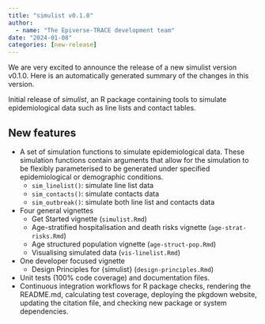 ```yaml
---
title: "simulist v0.1.0"
author:
  - name: "The Epiverse-TRACE development team"
date: "2024-01-08"
categories: [new-release]
---
```


We are very excited to announce the release of a new simulist version v0.1.0.
Here is an automatically generated summary of the changes in this version.

Initial release of _simulist_, an R package containing tools to simulate epidemiological data such as line lists and contact tables.

## New features

* A set of simulation functions to simulate epidemiological data. These simulation functions contain arguments that allow for the simulation to be flexibly parameterised to be generated under specified epidemiological or demographic conditions.
  - `sim_linelist()`: simulate line list data
  - `sim_contacts()`: simulate contacts data
  - `sim_outbreak()`: simulate both line list and contacts data
* Four general vignettes
  - Get Started vignette (`simulist.Rmd`)
  - Age-stratified hospitalisation and death risks vignette (`age-strat-risks.Rmd`)
  - Age structured population vignette (`age-struct-pop.Rmd`)
  - Visualising simulated data (`vis-linelist.Rmd`)

* One developer focused vignette
  - Design Principles for {simulist} (`design-principles.Rmd`)

* Unit tests (100% code coverage) and documentation files.
* Continuous integration workflows for R package checks, rendering the README.md, calculating test coverage, deploying the pkgdown website, updating the citation file, and checking new package or system dependencies.

